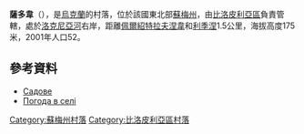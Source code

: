 {{coord|51|0|4|N|34|10|48|E|scale:100000_region:UA|display=title}}

'''薩多韋'''（{{lang-uk|Садове}}），是[[烏克蘭|烏克蘭]]的村落，位於該國東北部[[蘇梅州|蘇梅州]]，由[[比洛皮利亞區|比洛皮利亞區]]負責管轄，處於[[洛克尼亞河_(克列文河支流)|洛克尼亞河]]右岸，距離[[佩爾紹特拉夫涅韋_(比洛皮利亞區)|佩爾紹特拉夫涅韋]]和[[利季涅|利季涅]]1.5公里，海拔高度175米，2001年人口52。

==參考資料==
* [http://w1.c1.rada.gov.ua/pls/z7502/A005?rdat1=02.02.2010&rf7571=28703 Садове]{{dead link|date=2018年4月 |bot=InternetArchiveBot |fix-attempted=yes }}
* [http://weather.in.ua/ua/symskaja/23161 Погода в селі ] {{Wayback|url=http://weather.in.ua/ua/symskaja/23161 |date=20111219214558 }}

{{DEFAULTSORT:Садове}}

[[Category:蘇梅州村落|Category:蘇梅州村落]]
[[Category:比洛皮利亞區村落|Category:比洛皮利亞區村落]]


{{Sumy-geo-stub}}